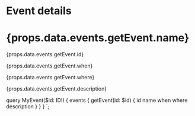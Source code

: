 
# Event details

<h1>{props.data.events.getEvent.name}</h1>
<p>{props.data.events.getEvent.id}</p>
<p>{props.data.events.getEvent.when}</p>
<p>{props.data.events.getEvent.where}</p>
<p>{props.data.events.getEvent.description}</p>

  query MyEvent($id: ID!) {
    events {
      getEvent(id: $id) {
        id
        name
        when
        where
        description
      }
    }
  }
`;